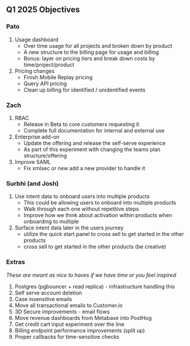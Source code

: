 ## Q1 2025 Objectives

### Pato

1. Usage dashboard
    - Over time usage for all projects and broken down by product
    - A new structure to the billing page for usage and billing
    - Bonus: layer on pricing tiers and break down costs by time/project/product
2. Pricing changes
    - Finish Mobile Replay pricing
    - Query API pricing
    - Clean up billing for identified / unidentified events

### Zach

1. RBAC
    - Release in Beta to core customers requesting it
    - Complete full documentation for internal and external use
2. Enterprise add-on
    - Update the offering and release the self-serve experience
    - As part of this experiment with changing the teams plan structure/offering
3. Improve SAML 
    - Fix xmlsec or new add a new provider to handle it    

### Surbhi (and Josh)

1. Use intent data to onboard users into multiple products 
    - This could be allowing users to onboard into multiple products
    - Walk through each one without repetitive steps
    - Improve how we think about activation within products when onboarding to multiple
2. Surface intent data later in the users journey
    - utilize the quick start panel to cross sell to get started in the other products
    - cross sell to get started in the other products (be creative)

### Extras

_These are meant as nice to haves if we have time or you feel inspired_

1. Postgres (pgbouncer + read replica) - infrastructure handling this
2. Self serve account deletion
3. Case insensitive emails
4. Move all transactional emails to Customer.io
5. 3D Secure improvements - email flows
6. Move revenue dashboards from Metabase into PostHog
7. Get credit cart input experiment over the line
8. Billing endpoint performance improvements (split up)
9. Proper callbacks for time-sensitive checks
